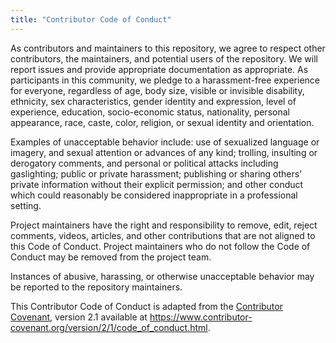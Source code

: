```yaml
---
title: "Contributor Code of Conduct"
---
```


As contributors and maintainers to this repository, we agree to respect other contributors, the maintainers, and potential users of the repository. We will report issues and provide appropriate documentation as appropriate. As participants in this community, we pledge to a harassment-free experience for everyone, regardless of age, body size, visible or invisible disability, ethnicity, sex characteristics, gender identity and expression, level of experience, education, socio-economic status, nationality, personal appearance, race, caste, color, religion, or sexual identity and orientation.

Examples of unacceptable behavior include: use of sexualized language or imagery, and sexual attention or advances of any kind; trolling, insulting or derogatory comments, and personal or political attacks including gaslighting; public or private harassment; publishing or sharing others' private information without their explicit permission; and other conduct which could reasonably be considered inappropriate in a professional setting.

Project maintainers have the right and responsibility to remove, edit, reject comments, videos, articles, and other contributions that are not aligned to this Code of Conduct. Project maintainers who do not follow the Code of Conduct may be removed from the project team.

Instances of abusive, harassing, or otherwise unacceptable behavior may be reported to the repository maintainers.

This Contributor Code of Conduct is adapted from the [Contributor Covenant](https://www.contributor-covenant.org/), version 2.1 available at <https://www.contributor-covenant.org/version/2/1/code_of_conduct.html>.

\
